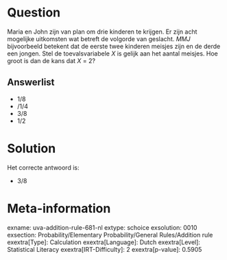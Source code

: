 Question
========

Maria en John zijn van plan om drie kinderen te krijgen. Er zijn acht
mogelijke uitkomsten wat betreft de volgorde van geslacht. *MMJ*
bijvoorbeeld betekent dat de eerste twee kinderen meisjes zijn en de
derde een jongen. Stel de toevalsvariabele *X* is gelijk aan het aantal
meisjes. Hoe groot is dan de kans dat *X* = 2?


Answerlist
----------

* 1/8
* /1/4
* 3/8
* 1/2

Solution
========

Het correcte antwoord is: 

* 3/8

Meta-information
================
exname: uva-addition-rule-681-nl
extype: schoice
exsolution: 0010
exsection: Probability/Elementary Probability/General Rules/Addition rule
exextra[Type]: Calculation
exextra[Language]: Dutch
exextra[Level]: Statistical Literacy
exextra[IRT-Difficulty]: 2
exextra[p-value]: 0.5905
